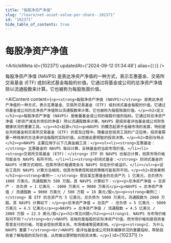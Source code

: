 ```yaml
---
title: "每股净资产净值"
slug: "/learn/net-asset-value-per-share--102371"
id: "102371"
hide_table_of_contents: true
---
```



# 每股净资产净值

<ArticleMeta id={102371} updatedAt={'2024-09-12 01:34:48'} alias={`[]`} />
<div className='border-solid border-b border-t-0 my-4 border-[var(--ifm-color-gray-300)]' />

每股净资产净值 (NAVPS) 是表达净资产净值的一种方式，表示互惠基金、交易所交易基金 (ETF) 或封闭式基金每股的价值。它通过将基金或公司的总净资产净值除以流通股数来计算。它也被称为每股账面价值。

<AIContent content={`<p><strong>每股净资产净值 (NAVPS)</strong> 是表达净资产净值的一种方式，表示互惠基金、交易所交易基金 (ETF) 或封闭式基金每股的价值。它通过将基金或公司的总净资产净值除以流通股数来计算。它也被称为每股账面价值。</p><h2>定义</h2><p>每股净资产净值 (NAVPS) 是衡量基金或公司的每股价值的指标。它通过将总净资产净值 (即资产减去负债后的净值) 除以流通股数来计算。NAVPS 是投资者评估基金或公司财务健康状况的重要工具。</p><h2>起源</h2><p>NAVPS 的概念起源于金融市场的发展，特别是在共同基金和交易所交易基金 (ETF) 的普及过程中。随着这些投资工具的广泛应用，投资者需要一种简单的方法来评估每股的实际价值，从而做出更明智的投资决策。</p><h2>类别与特点</h2><p>NAVPS 主要应用于以下几类金融工具：</p><ul><li><strong>互惠基金：</strong> 互惠基金的 NAVPS 每日计算，反映基金的当前市场价值。</li><li><strong>交易所交易基金 (ETF)：</strong> ETF 的 NAVPS 也每日计算，但其市场价格可能会与 NAVPS 有所不同。</li><li><strong>封闭式基金：</strong> 封闭式基金的 NAVPS 计算方式相同，但其市场价格通常会与 NAVPS 存在折价或溢价。</li></ul><p>这些工具的 NAVPS 计算方法相同，但其市场表现和投资策略可能有所不同。</p><h2>具体案例</h2><p><strong>案例一：</strong> 假设某互惠基金的总资产为 1 亿美元，总负债为 1000 万美元，流通股数为 500 万股。其 NAVPS 计算如下：</p><p>总净资产净值 = 总资产 - 总负债 = 1 亿美元 - 1000 万美元 = 9000 万美元</p><p>NAVPS = 总净资产净值 / 流通股数 = 9000 万美元 / 500 万股 = 18 美元/股</p><p><strong>案例二：</strong> 某 ETF 的总资产为 5 亿美元，总负债为 5000 万美元，流通股数为 2000 万股。其 NAVPS 计算如下：</p><p>总净资产净值 = 总资产 - 总负债 = 5 亿美元 - 5000 万美元 = 4.5 亿美元</p><p>NAVPS = 总净资产净值 / 流通股数 = 4.5 亿美元 / 2000 万股 = 22.5 美元/股</p><h2>常见问题</h2><p><strong>1. NAVPS 与市场价格有何不同？</strong><br/>NAVPS 反映的是每股的实际净资产价值，而市场价格则是投资者愿意支付的价格，可能会受到供需关系、市场情绪等因素影响。</p><p><strong>2. 为什么 NAVPS 重要？</strong><br/>NAVPS 是评估基金或公司财务健康状况的重要指标，帮助投资者了解每股的实际价值，从而做出更明智的投资决策。</p>`} id={102371} />
